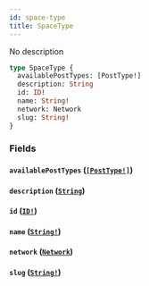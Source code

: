 ```yaml
---
id: space-type
title: SpaceType
---
```


No description

```graphql
type SpaceType {
  availablePostTypes: [PostType!]
  description: String
  id: ID!
  name: String!
  network: Network
  slug: String!
}
```

### Fields

#### `availablePostTypes` ([`[PostType!]`](/docs/graphql/objects/post-type))

#### `description` ([`String`](/docs/graphql/scalars/string))

#### `id` ([`ID!`](/docs/graphql/scalars/id))

#### `name` ([`String!`](/docs/graphql/scalars/string))

#### `network` ([`Network`](/docs/graphql/objects/network))

#### `slug` ([`String!`](/docs/graphql/scalars/string))
